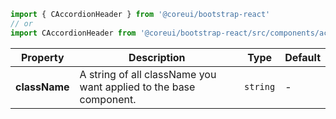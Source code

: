 
```jsx
import { CAccordionHeader } from '@coreui/bootstrap-react'
// or
import CAccordionHeader from '@coreui/bootstrap-react/src/components/accordion/CAccordionHeader'
```

| Property | Description | Type | Default |
| --- | --- | --- | --- |
| **className** | A string of all className you want applied to the base component. | `string` | - |
